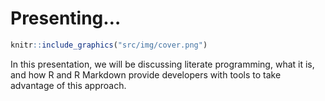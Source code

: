 # Presenting... {-}

```r
knitr::include_graphics("src/img/cover.png")
```

In this presentation, we will be discussing literate programming, what it is, and how R and R Markdown provide developers with tools to take advantage of this approach.